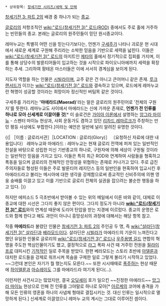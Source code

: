  * 상위항목: [[창세기전 시리즈/세력 및 단체]]

[[창세기전 3: 파트 2]]의 배경 중 하나가 되는 [[종교]].

[[글로리]]의 저항조직인 [[wiki:"로드(창세기전 3)" 로드(ROD)]] 중에서도 주로 홀에 거주하는 빈민들의 종교. 본래는 글로리의 원주민들이 믿던 원시종교이다.

레마누교는 특별히 어떤 신을 믿는다기보다는, 언젠가 [[구세주]]가 나타나 괴로운 현 시대에서 새로운 세계로 구원해 주리라는 소박한 믿음을 기반으로 세력을 넓힌다. 이들은 [[wiki:"로드(창세기전 3)" 로드]]의 아지트인 [[제타]]의 홀에서 정기적으로 집회를 가지며, 이를 통해 상당수의 발룬티어들이 입교하는 것을 시작으로 파이오니아에까지 세력을 확장하는 추세. 그리하여 팡테온 마스터들은 이에 서서히 경계심을 보이게 된다.

지도자 역할을 하는 인물은 [[시빌라]]이며, 교주 같은 건 아니고 큰어머니 같은 존재. [[루크랜서드]]가 이끄는 [[wiki:"로드(창세기전 3)" 로드]]와 결속하고 있으며, 로드에게 레마누교란 혁명이 성공할 것이라는 희망이자 정신적인 버팀목 같은 것이다.

구세주를 가리키는 ''''마에라드(Maerad)''''라는 말은 글로리의 원주민어로 '전체의 구원자'를 뜻한다. 레마누교도 사이에서 마에라드는 신에 가까운 존재로, '''언젠가 전 인류를 하나로 모아 신세계로 이끌어줄 것'''[* 이 슬로건은 [[가이아 이론]]에서 설명하는 [[앙그라 마이뉴]] - 스펜터 마이뉴 현상과, 사회 운동가도 겸하고 있던 [[리차드 레마르크]]가 주창하는 만민 평등 사상에도 부합한다.]이라는 예언은 일반에 널리 알려진 유명한 것이다.

{{|
［이름 : 글로리서관］［LOCATION : 글로리(Glory)］
〔요청하신 자료에 대한 내용입니다〕
레마누교와 마에라드 : 레마누교는 현재 글로리 전역에 퍼져 있는 일반적인 전설을 바탕으로 성립한 미신 기반종교의 하나로, 구원자에 의해 세상이 구원될 것이라는 일반적인 믿음을 가지고 있다. 이들은 특히 최근 ROD와 연계하여 사람들을 형혹하고 폭동을 일으켜 글로리의 전체적인 안정성을 위협하는 존재로 커나가고 있다. 주로 급진주의자들로 형성된 이들은 주로 발룬티어 레지던스 등의 일반인을 현혹하여 입교시킨 후 마에라드라고 불리는 메시아에 대한 생각을 강제함으로써 종교적인 신비주의에 의핸 영웅 숭배를 이끌고 있고 이를 기반으로 글로리 전체의 실권을 잡으려는 불순한 행동을 하고 있다.
|}}

하지만 에피소드 5 극초반에서 받아볼 수 있는 위의 메일에서 이른 바와 같이, 대체로 이 종교에 대한 시선은 그다지 좋지 않은 편이다. 그다지 정도가 아니라 '''[[wiki:"로드(창세기전 3)" 로드]]'''와의 연계성 때문에 도리어 탄압을 받는 지경에 이르렀다. 종교의 운명은 로드와 함께 한다고 해도 과언이 아니니 흥망성쇠의 과정에 대해서는 해당 항목 참고.

작중 '''마에라드'''라 불렸던 인물은 [[창세기전 3: 파트 2]]의 주인공 두 명, 즉 [[wiki:"살라딘(창세기전 3)" 살라딘]]과 [[베라모드]]이다. 살라딘은 [[시빌라]]가 마에라드의 기운이 느껴진다고 했던 유일한 인물로 글로리의 [[wiki:"로드(창세기전 3)" 로드]]나 [[우주용병 길드]] 연합의 혁명을 주도한 핵심인물이기도 했고, 결정적으로 [[라그]] 폭파 사건 때 거주민 전원을 [[필라이프]]로 대피시킨 [[기적]]적인 일로 주목을 받았다. 한편 베라모드는 스토리 초반에 [[아델룬]]과 대치한 로드들을 강제로 워프시켜 목숨을 구제한 일로 그렇게 불리기 시작하고 있었다. ~~그런데 본인은 자기가 뭘 했는지도 모른다.~~ 또한 시시때때로 [[폭주]]하는 현상 때문에 [[하이델룬]]과 [[아슈레이]]도 그를 마에라드라 여기게 된다(...).

이런저런 사건사고는 많았지만, 결국 [[오딧세이]] 호가 일으킨 ~~진정한 마에라드~~ [[앙그라 마이뉴]] 현상으로 인해 전 인류를 그야말로 하나로 모아[* [[아르케]]의 코어에 충격을 가해 모든 인류의 영혼을 하나의 사념체 형태로 결집시키는 것. 대신 인류는 일시적으로 멸망하게 된다.] 신세계로 이끌었으니 레마누 교의 계시는 그대로 이루어진 셈이다.
